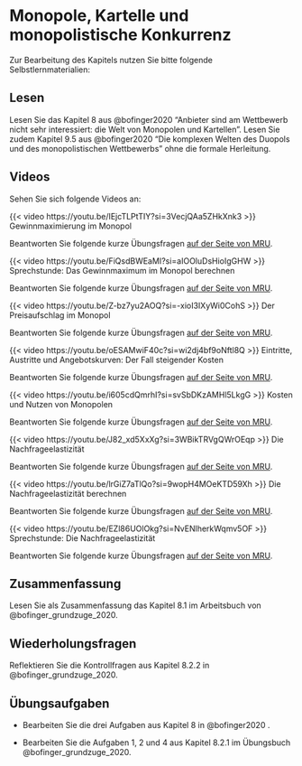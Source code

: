 # Monopole, Kartelle und monopolistische Konkurrenz

Zur Bearbeitung des Kapitels nutzen Sie bitte folgende Selbstlernmaterialien:

## Lesen

Lesen Sie das Kapitel 8 aus @bofinger2020 "Anbieter sind am Wettbewerb nicht sehr interessiert: die Welt von Monopolen und Kartellen". Lesen Sie zudem Kapitel 9.5 aus @bofinger2020 "Die komplexen Welten des Duopols und des monopolistischen Wettbewerbs" ohne die formale Herleitung.

## Videos

Sehen Sie sich folgende Videos an:

::: {#vid-mono1}
{{< video https://youtu.be/IEjcTLPtTIY?si=3VecjQAa5ZHkXnk3 >}} Gewinnmaximierung im Monopol
:::

Beantworten Sie folgende kurze Übungsfragen [auf der Seite von MRU](https://mru.org/practice-questions/maximizing-profit-under-monopoly-practice-questions).

::: {.callout-tip collapse="true" title="Video: Sprechstunde: Das Gewinnmaximum im Monopol berechnen"}
<div>

::: {#vid-mon2}
{{< video https://youtu.be/FiQsdBWEaMI?si=aIOOluDsHioIgGHW >}} Sprechstunde: Das Gewinnmaximum im Monopol berechnen
:::

</div>

Beantworten Sie folgende kurze Übungsfragen [auf der Seite von MRU](https://mru.org/practice-questions/office-hours-calculating-monopoly-profit-practice-questions).
:::

::: {.callout-tip collapse="true" title="Video: Der Preisaufschlag im Monopol"}
<div>

::: {#vid-mon3}
{{< video https://youtu.be/Z-bz7yu2AOQ?si=-xioI3IXyWi0CohS >}} Der Preisaufschlag im Monopol
:::

</div>

Beantworten Sie folgende kurze Übungsfragen [auf der Seite von MRU](https://mru.org/practice-questions/monopoly-markup-practice-questions).
:::

::: {.callout-tip collapse="true" title="Video: Eintritte, Austritte und Angebotskurven: Der Fall steigender Kosten"}
<div>

::: {#vid-mon4}
{{< video https://youtu.be/oESAMwiF40c?si=wi2dj4bf9oNftl8Q >}} Eintritte, Austritte und Angebotskurven: Der Fall steigender Kosten
:::

</div>

Beantworten Sie folgende kurze Übungsfragen [auf der Seite von MRU](https://mru.org/practice-questions/consumer-optimization-practice-questions).
:::

::: {.callout-tip collapse="true" title="Video: Kosten und Nutzen von Monopolen"}
<div>

::: {#vid-mon5}
{{< video https://youtu.be/i605cdQmrhI?si=svSbDKzAMHl5LkgG >}} Kosten und Nutzen von Monopolen
:::

</div>

Beantworten Sie folgende kurze Übungsfragen [auf der Seite von MRU](https://mru.org/practice-questions/costs-and-benefits-monopoly-practice-questions).
:::

::: {.callout-note collapse="true" title="Bonusmaterial zur Nachfrageelastizität"}
<div>

::: {#vid-mon6}
{{< video https://youtu.be/J82_xd5XxXg?si=3WBikTRVgQWrOEqp >}} Die Nachfrageelastizität
:::

</div>

Beantworten Sie folgende kurze Übungsfragen [auf der Seite von MRU](https://mru.org/practice-questions/elasticity-demand-practice-questions).

<div>

::: {#vid-mon7}
{{< video https://youtu.be/lrGiZ7aTlQo?si=9wopH4MOeKTD59Xh >}} Die Nachfrageelastizität berechnen
:::

</div>

Beantworten Sie folgende kurze Übungsfragen [auf der Seite von MRU](https://mru.org/practice-questions/calculating-elasticity-demand-practice-questions).

<div>

::: {#vid-mon8}
{{< video https://youtu.be/EZl86UOlOkg?si=NvENlherkWqmv5OF >}} Sprechstunde: Die Nachfrageelastizität
:::

</div>

Beantworten Sie folgende kurze Übungsfragen [auf der Seite von MRU](https://mru.org/practice-questions/office-hours-elasticity-practice-questions).
:::

## Zusammenfassung

Lesen Sie als Zusammenfassung das Kapitel 8.1 im Arbeitsbuch von @bofinger_grundzuge_2020.

## Wiederholungsfragen

Reflektieren Sie die Kontrollfragen aus Kapitel 8.2.2 in @bofinger_grundzuge_2020.

## Übungsaufgaben

-   Bearbeiten Sie die drei Aufgaben aus Kapitel 8 in @bofinger2020 .

-   Bearbeiten Sie die Aufgaben 1, 2 und 4 aus Kapitel 8.2.1 im Übungsbuch @bofinger_grundzuge_2020.
